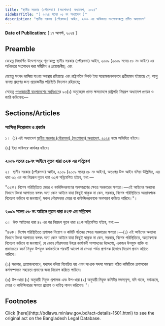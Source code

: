 ```yaml
---
title: "স্থানীয় সরকার (পৌরসভা) (সংশোধন) অধ্যাদেশ, ২০২৪"
sidebarTitle: "( ২০২৪ সনের ০৫ নং অধ্যাদেশ )"
description: "স্থানীয় সরকার (পৌরসভা) আইন, ২০০৯ এর অধিকতর সংশোধনকল্পে প্রণীত অধ্যাদেশ"
---
```


**Date of Publication:** [ ১৭ আগস্ট, ২০২৪ ]

## Preamble

যেহেতু নিম্নবর্ণিত উদ্দেশ্যসমূহ পূরণকল্পে স্থানীয় সরকার (পৌরসভা) আইন, ২০০৯ (২০০৯ সনের ৫৮ নং আইন) এর অধিকতর সংশোধন করা সমীচীন ও প্রয়োজনীয়; এবং

যেহেতু সংসদ ভাঙ্গিয়া যাওয়া অবস্থায় রহিয়াছে এবং রাষ্ট্রপতির নিকট ইহা সন্তোষজনকভাবে প্রতীয়মান হইয়াছে যে, আশু ব্যবস্থা গ্রহণের জন্য প্রয়োজনীয় পরিস্থিতি বিদ্যমান রহিয়াছে;

সেহেতু [গণপ্রজাতন্ত্রী বাংলাদেশের সংবিধান](/act-957.html "গণপ্রজাতন্ত্রী বাংলাদেশের সংবিধান")ের ৯৩(১) অনুচ্ছেদে প্রদত্ত ক্ষমতাবলে রাষ্ট্রপতি নিম্নরূপ অধ্যাদেশ প্রণয়ন ও জারি করিলেন:—

## Sections/Articles

### সংক্ষিপ্ত শিরোনাম ও প্রবর্তন

১।  (১) এই অধ্যাদেশ [স্থানীয় সরকার (পৌরসভা) (সংশোধন) অধ্যাদেশ, ২০২৪](/laws/volume-55/act-1501 "স্থানীয় সরকার (পৌরসভা) (সংশোধন) অধ্যাদেশ, ২০২৪") নামে অভিহিত হইবে।

(২) ইহা অবিলম্বে কার্যকর হইবে।

### ২০০৯ সনের ৫৮নং আইনে নূতন ধারা ৩২ক এর সন্নিবেশ

২।  স্থানীয় সরকার (পৌরসভা) আইন, ২০০৯ (২০০৯ সনের ৫৮ নং আইন), অতঃপর উক্ত আইন বলিয়া উল্লিখিত, এর ধারা ৩২ এর পর নিম্নরূপ নূতন ধারা ৩২ক সন্নিবেশিত হইবে, যথা:—

"৩২ক। বিশেষ পরিস্থিতিতে মেয়র ও কাউন্সিলরগণের অপসারণের ক্ষেত্রে সরকারের ক্ষমতা।—এই আইনের অন্যান্য বিধানে কিংবা আপাতত বলবৎ অন্য কোন আইনে যাহা কিছুই থাকুক না কেন, সরকার, বিশেষ পরিস্থিতিতে অত্যাবশ্যক বিবেচনা করিলে বা জনস্বার্থে, সকল পৌরসভার মেয়র বা কাউন্সিলরগণকে অপসারণ করিতে পারিবে।"।

### ২০০৯ সনের ৫৮ নং আইনে নূতন ধারা ৪২ক এর সন্নিবেশ

৩।  উক্ত আইনের ধারা ৪২ এর পর নিম্নরূপ নূতন ধারা ৪২ক সন্নিবেশিত হইবে, যথা:—

"৪২ক। বিশেষ পরিস্থিতিতে প্রশাসক নিয়োগ ও কমিটি গঠনের ক্ষেত্রে সরকারের ক্ষমতা।—(১) এই আইনের অন্যান্য বিধানে কিংবা আপাতত বলবৎ অন্য কোন আইনে যাহা কিছুই থাকুক না কেন, সরকার, বিশেষ পরিস্থিতিতে, অত্যাবশ্যক বিবেচনা করিলে বা জনস্বার্থে, যে কোন পৌরসভায় উহার কার্যাবলী সম্পাদনের উদ্দেশ্যে, একজন উপযুক্ত ব্যক্তি বা প্রজাতন্ত্রের কর্মে নিযুক্ত উপযুক্ত কর্মকর্তাকে পরবর্তী আদেশ না দেওয়া পর্যন্ত প্রশাসক হিসাবে নিয়োগ প্রদান করিতে পারিবে।

(২) সরকার, প্রয়োজনবোধে, যথাযথ বলিয়া বিবেচিত হয় এমন সংখ্যক সদস্য সমন্বয়ে গঠিত কমিটিকে প্রশাসকের কর্মসম্পাদনে সহায়তা প্রদানের জন্য নিয়োগ করিতে পারিবে।

(৩) উপ-ধারা (১) অনুযায়ী নিযুক্ত প্রশাসক এবং উপ-ধারা (২) অনুযায়ী নিযুক্ত কমিটির সদস্যবৃন্দ, যদি থাকে, যথাক্রমে, মেয়র ও কাউন্সিলরের ক্ষমতা প্রয়োগ ও দায়িত্ব পালন করিবেন।"।

## Footnotes

<Note>
  Click [here](http://bdlaws.minlaw.gov.bd/act-details-1501.html) to see the original act on the Bangladesh Legal Database.
</Note>
